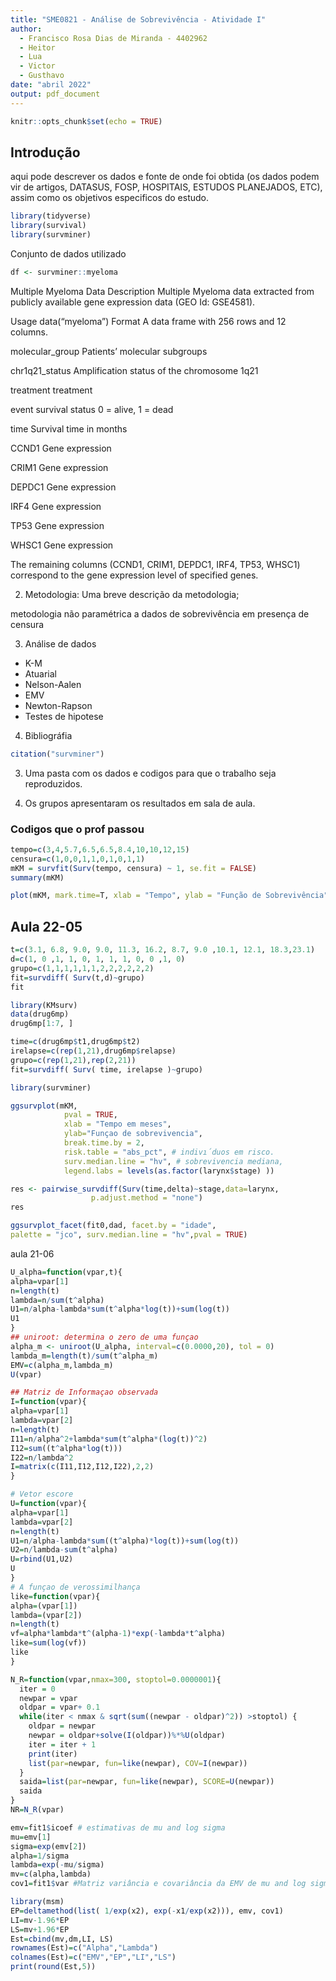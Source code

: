 ```yaml
---
title: "SME0821 - Análise de Sobrevivência - Atividade I"
author: 
  - Francisco Rosa Dias de Miranda - 4402962
  - Heitor
  - Lua
  - Victor
  - Gusthavo
date: "abril 2022"
output: pdf_document
---
```

  
```r
knitr::opts_chunk$set(echo = TRUE)
```

## Introdução

aqui pode descrever os dados e fonte de onde foi obtida (os dados podem vir de artigos, DATASUS, FOSP, HOSPITAIS, ESTUDOS PLANEJADOS, ETC), assim como os objetivos especificos do estudo.


 
```r
library(tidyverse)
library(survival)
library(survminer)
```

Conjunto de dados utilizado

```r
df <- survminer::myeloma
```

Multiple Myeloma Data
Description
Multiple Myeloma data extracted from publicly available gene expression data (GEO Id: GSE4581).

Usage
data("myeloma")
Format
A data frame with 256 rows and 12 columns.

molecular_group
Patients' molecular subgroups

chr1q21_status
Amplification status of the chromosome 1q21

treatment
treatment

event
survival status 0 = alive, 1 = dead

time
Survival time in months

CCND1
Gene expression

CRIM1
Gene expression

DEPDC1
Gene expression

IRF4
Gene expression

TP53
Gene expression

WHSC1
Gene expression

The remaining columns (CCND1, CRIM1, DEPDC1, IRF4, TP53, WHSC1) correspond to the gene expression level of specified genes.



2) Metodologia: Uma breve descrição da metodologia;

metodologia não paramétrica a dados  de sobrevivência em presença de censura 


3) Análise de dados 

 - K-M
 - Atuarial 
 - Nelson-Aalen
 - EMV
 - Newton-Rapson
 - Testes de hipotese

4) Bibliográfia


```r
citation("survminer")
```


3) Uma pasta com os dados e codigos para que o trabalho seja reproduzidos.

4) Os grupos apresentaram os resultados em sala de aula.


### Codigos que o prof passou


```r

tempo=c(3,4,5.7,6.5,6.5,8.4,10,10,12,15)
censura=c(1,0,0,1,1,0,1,0,1,1)
mKM = survfit(Surv(tempo, censura) ~ 1, se.fit = FALSE)
summary(mKM)
```
```r
plot(mKM, mark.time=T, xlab = "Tempo", ylab = "Função de Sobrevivência", cex.axis = 1.5, cex.lab = 1.5)
```


## Aula 22-05

```r
t=c(3.1, 6.8, 9.0, 9.0, 11.3, 16.2, 8.7, 9.0 ,10.1, 12.1, 18.3,23.1)
d=c(1, 0 ,1, 1, 0, 1, 1, 1, 0, 0 ,1, 0)
grupo=c(1,1,1,1,1,1,2,2,2,2,2,2)
fit=survdiff( Surv(t,d)~grupo)
fit
```
```r
library(KMsurv)
data(drug6mp)
drug6mp[1:7, ]

time=c(drug6mp$t1,drug6mp$t2)
irelapse=c(rep(1,21),drug6mp$relapse)
grupo=c(rep(1,21),rep(2,21))
fit=survdiff( Surv( time, irelapse )~grupo)
```

```r

library(survminer)

ggsurvplot(mKM,
            pval = TRUE,
            xlab = "Tempo em meses",
            ylab="Funçao de sobrevivencia",
            break.time.by = 2,
            risk.table = "abs_pct", # indivı́duos em risco.
            surv.median.line = "hv", # sobrevivencia mediana,
            legend.labs = levels(as.factor(larynx$stage) ))
```

```r
res <- pairwise_survdiff(Surv(time,delta)~stage,data=larynx,
                  p.adjust.method = "none")
res
```

```r
ggsurvplot_facet(fit0,dad, facet.by = "idade",
palette = "jco", surv.median.line = "hv",pval = TRUE)
```



aula 21-06

```r
U_alpha=function(vpar,t){
alpha=vpar[1]
n=length(t)
lambda=n/sum(t^alpha)
U1=n/alpha-lambda*sum(t^alpha*log(t))+sum(log(t))
U1
}
## uniroot: determina o zero de uma funçao
alpha_m <- uniroot(U_alpha, interval=c(0.0000,20), tol = 0)
lambda_m=length(t)/sum(t^alpha_m)
EMV=c(alpha_m,lambda_m)
U(vpar)
```


```r
## Matriz de Informaçao observada
I=function(vpar){
alpha=vpar[1]
lambda=vpar[2]
n=length(t)
I11=n/alpha^2+lambda*sum(t^alpha*(log(t))^2)
I12=sum((t^alpha*log(t)))
I22=n/lambda^2
I=matrix(c(I11,I12,I12,I22),2,2)
}
```

```r
# Vetor escore
U=function(vpar){
alpha=vpar[1]
lambda=vpar[2]
n=length(t)
U1=n/alpha-lambda*sum((t^alpha)*log(t))+sum(log(t))
U2=n/lambda-sum(t^alpha)
U=rbind(U1,U2)
U
}
# A funçao de verossimilhança
like=function(vpar){
alpha=(vpar[1])
lambda=(vpar[2])
n=length(t)
vf=alpha*lambda*t^(alpha-1)*exp(-lambda*t^alpha)
like=sum(log(vf))
like
}
```

```r
N_R=function(vpar,nmax=300, stoptol=0.0000001){
  iter = 0
  newpar = vpar
  oldpar = vpar+ 0.1
  while(iter < nmax & sqrt(sum((newpar - oldpar)^2)) >stoptol) {
    oldpar = newpar
    newpar = oldpar+solve(I(oldpar))%*%U(oldpar)
    iter = iter + 1
    print(iter)
    list(par=newpar, fun=like(newpar), COV=I(newpar))
  }
  saida=list(par=newpar, fun=like(newpar), SCORE=U(newpar))
  saida
}
NR=N_R(vpar)
```


```r
emv=fit1$icoef # estimativas de mu and log sigma
mu=emv[1]
sigma=exp(emv[2])
alpha=1/sigma
lambda=exp(-mu/sigma)
mv=c(alpha,lambda)
cov1=fit1$var #Matriz variância e covariância da EMV de mu and log sigma
```

```r
library(msm)
EP=deltamethod(list( 1/exp(x2), exp(-x1/exp(x2))), emv, cov1)
LI=mv-1.96*EP
LS=mv+1.96*EP
Est=cbind(mv,dm,LI, LS)
rownames(Est)=c("Alpha","Lambda")
colnames(Est)=c("EMV","EP","LI","LS")
print(round(Est,5))
```

